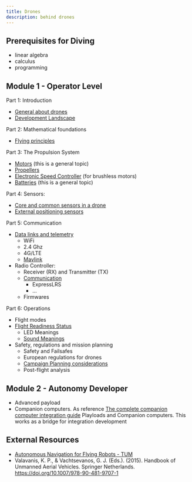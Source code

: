 ```yaml
---
title: Drones
description: behind drones
---
```




## Prerequisites for Diving

- linear algebra
- calculus
- programming


## Module 1 - Operator Level

Part 1: Introduction
- [General about drones](./drones-intro)
- [Development Landscape](./drones-landscape)

Part 2: Mathematical foundations
- [Flying principles](./drones-principles)

Part 3: The Propulsion System
- [Motors](./motors) (this is a general topic)
- [Propellers](./drones-props)
- [Electronic Speed Controller](./drones-esc) (for brushless motors)
- [Batteries](./battery) (this is a general topic)

Part 4: Sensors:
- [Core and common sensors in a drone](./drones-core-sensors)
- [External positioning sensors](./drones-external-sensors)

Part 5: Communication
- [Data links and telemetry]()
    - WiFi
    - 2.4 Ghz
    - 4G/LTE
    - [Mavlink](https://mavlink.io/)
- Radio Controller:
    - Receiver (RX) and Transmitter (TX)
    - [Communication](https://docs.px4.io/main/en/getting_started/rc_transmitter_receiver.html#compatible_receivers)
        - ExpressLRS
        - ...
    - Firmwares

Part 6: Operations
- Flight modes
- [Flight Readiness Status](https://docs.px4.io/main/en/flying/pre_flight_checks.html#flight-readiness-status)
    - LED Meanings
    - [Sound Meanings](https://docs.px4.io/main/en/getting_started/tunes.html)
- Safety, regulations and mission planning
    - Safety and Failsafes
    - European regulations for drones
    - [Campaign Planning considerations](https://drones.eolab.de/common-operational-manual/planning-campaign.html)
    - Post-flight analysis

## Module 2 - Autonomy Developer

- Advanced payload
- Companion computers. As reference [The complete companion computer integration guide](https://www.ascendengineer.com/white-paper)
Playloads and Companion computers. This works as a bridge for integration development

## External Resources

- [Autonomous Navigation for Flying Robots - TUM](https://cvg.cit.tum.de/teaching/ss2015/autonavx)
- Valavanis, K. P., & Vachtsevanos, G. J. (Eds.). (2015). Handbook of Unmanned Aerial Vehicles. Springer Netherlands. https://doi.org/10.1007/978-90-481-9707-1
